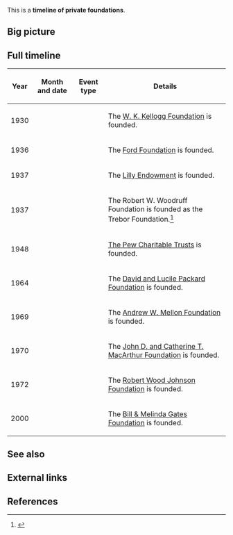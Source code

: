 This is a '''timeline of private foundations'''.

==Big picture==

==Full timeline==

{| class="sortable wikitable"
! Year !! Month and date !! Event type !! Details
|-
| 1930 || {{dts|June}} || || The [[wikipedia:W. K. Kellogg Foundation|W. K. Kellogg Foundation]] is founded.
|-
| 1936 || {{dts|January 15}} || || The [[wikipedia:Ford Foundation|Ford Foundation]] is founded.
|-
| 1937 || || || The [[wikipedia:Lilly Endowment|Lilly Endowment]] is founded.
|-
| 1937 || || || The Robert W. Woodruff Foundation is founded as the Trebor Foundation.<ref>{{cite web |url=http://woodruff.org/about-the-foundation/ |title=About the Foundation |publisher=Robert W. Woodruff Foundation |accessdate=March 20, 2017 |quote=Mr. Woodruff established the Trebor Foundation in 1937}}</ref>
|-
| 1948 || || || [[wikipedia:The Pew Charitable Trusts|The Pew Charitable Trusts]] is founded.
|-
| 1964 || || || The [[wikipedia:David and Lucile Packard Foundation|David and Lucile Packard Foundation]] is founded.
|-
| 1969 || {{dts|June 30}} || || The [[wikipedia:Andrew W. Mellon Foundation|Andrew W. Mellon Foundation]] is founded.
|-
| 1970 || || || The [[wikipedia:John D. and Catherine T. MacArthur Foundation|John D. and Catherine T. MacArthur Foundation]] is founded.
|-
| 1972 || || || The [[wikipedia:Robert Wood Johnson Foundation|Robert Wood Johnson Foundation]] is founded.
|-
| 2000 || || || The [[wikipedia:Bill & Melinda Gates Foundation|Bill & Melinda Gates Foundation]] is founded.
|}

==See also==

==External links==

==References==

{{Reflist|30em}}
